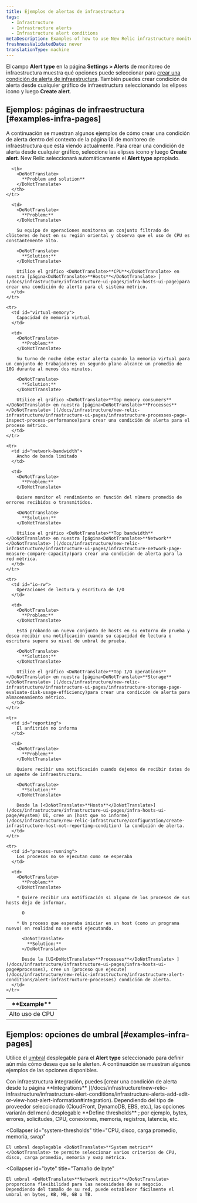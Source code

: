 ```yaml
---
title: Ejemplos de alertas de infraestructura
tags:
  - Infrastructure
  - Infrastructure alerts
  - Infrastructure alert conditions
metaDescription: Examples of how to use New Relic infrastructure monitoring to create alert conditions for your business needs.
freshnessValidatedDate: never
translationType: machine
---
```


El campo <DoNotTranslate>**Alert type**</DoNotTranslate> en la página <DoNotTranslate>**Settings > Alerts**</DoNotTranslate> de monitoreo de infraestructura muestra qué opciones puede seleccionar para [crear una condición de alerta de infraestructura](/docs/infrastructure/new-relic-infrastructure/infrastructure-alert-conditions/infrastructure-alerts-add-edit-or-view-host-alert-information). También puedes crear condición de alerta desde cualquier gráfico de infraestructura seleccionando las elipses <Icon name="fe-more-horizontal"/> icono y luego <DoNotTranslate>**Create alert**</DoNotTranslate>.

## Ejemplos: páginas de infraestructura [#examples-infra-pages]

A continuación se muestran algunos ejemplos de cómo crear una condición de alerta dentro del contexto de la página UI de monitoreo de infraestructura que está viendo actualmente. Para crear una condición de alerta desde cualquier gráfico, seleccione las elipses <Icon name="fe-more-horizontal"/> icono y luego <DoNotTranslate>**Create alert**</DoNotTranslate>. New Relic seleccionará automáticamente el <DoNotTranslate>**Alert type**</DoNotTranslate> apropiado.

<table>
  <thead>
    <tr>
      <th style={{ width: "200px" }}>
        <DoNotTranslate>
          **Example**
        </DoNotTranslate>
      </th>

      <th>
        <DoNotTranslate>
          **Problem and solution**
        </DoNotTranslate>
      </th>
    </tr>
  </thead>

  <tbody>
    <tr>
      <td id="cpu-usage">
        Alto uso de CPU
      </td>

      <td>
        <DoNotTranslate>
          **Problem:**
        </DoNotTranslate>

        Su equipo de operaciones monitorea un conjunto filtrado de clústeres de host en su región oriental y observa que el uso de CPU es constantemente alto.

        <DoNotTranslate>
          **Solution:**
        </DoNotTranslate>

        Utilice el gráfico <DoNotTranslate>**CPU**</DoNotTranslate> en nuestra [página<DoNotTranslate>**Hosts**</DoNotTranslate> ](/docs/infrastructure/infrastructure-ui-pages/infra-hosts-ui-page)para crear una condición de alerta para el sistema métrico.
      </td>
    </tr>

    <tr>
      <td id="virtual-memory">
        Capacidad de memoria virtual
      </td>

      <td>
        <DoNotTranslate>
          **Problem:**
        </DoNotTranslate>

        Su turno de noche debe estar alerta cuando la memoria virtual para un conjunto de trabajadores en segundo plano alcance un promedio de 10G durante al menos dos minutos.

        <DoNotTranslate>
          **Solution:**
        </DoNotTranslate>

        Utilice el gráfico <DoNotTranslate>**Top memory consumers**</DoNotTranslate> en nuestra [página<DoNotTranslate>**Processes**</DoNotTranslate> ](/docs/infrastructure/new-relic-infrastructure/infrastructure-ui-pages/infrastructure-processes-page-inspect-process-performance)para crear una condición de alerta para el proceso métrico.
      </td>
    </tr>

    <tr>
      <td id="network-bandwidth">
        Ancho de banda limitado
      </td>

      <td>
        <DoNotTranslate>
          **Problem:**
        </DoNotTranslate>

        Quiere monitor el rendimiento en función del número promedio de errores recibidos o transmitidos.

        <DoNotTranslate>
          **Solution:**
        </DoNotTranslate>

        Utilice el gráfico <DoNotTranslate>**Top bandwidth**</DoNotTranslate> en nuestra [página<DoNotTranslate>**Network**</DoNotTranslate> ](/docs/infrastructure/new-relic-infrastructure/infrastructure-ui-pages/infrastructure-network-page-measure-compare-capacity)para crear una condición de alerta para la red métrica.
      </td>
    </tr>

    <tr>
      <td id="io-rw">
        Operaciones de lectura y escritura de I/O
      </td>

      <td>
        <DoNotTranslate>
          **Problem:**
        </DoNotTranslate>

        Está probando un nuevo conjunto de hosts en su entorno de prueba y desea recibir una notificación cuando su capacidad de lectura o escritura supere su nivel de umbral de prueba.

        <DoNotTranslate>
          **Solution:**
        </DoNotTranslate>

        Utilice el gráfico <DoNotTranslate>**Top I/O operations**</DoNotTranslate> en nuestra [página<DoNotTranslate>**Storage**</DoNotTranslate> ](/docs/infrastructure/new-relic-infrastructure/infrastructure-ui-pages/infrastructure-storage-page-evaluate-disk-usage-efficiency)para crear una condición de alerta para almacenamiento métrico.
      </td>
    </tr>

    <tr>
      <td id="reporting">
        El anfitrión no informa
      </td>

      <td>
        <DoNotTranslate>
          **Problem:**
        </DoNotTranslate>

        Quiere recibir una notificación cuando dejemos de recibir datos de un agente de infraestructura.

        <DoNotTranslate>
          **Solution:**
        </DoNotTranslate>

        Desde la [<DoNotTranslate>**Hosts**</DoNotTranslate>](/docs/infrastructure/infrastructure-ui-pages/infra-hosts-ui-page/#system) UI, cree un [host que no informe](/docs/infrastructure/new-relic-infrastructure/configuration/create-infrastructure-host-not-reporting-condition) la condición de alerta.
      </td>
    </tr>

    <tr>
      <td id="process-running">
        Los procesos no se ejecutan como se esperaba
      </td>

      <td>
        <DoNotTranslate>
          **Problem:**
        </DoNotTranslate>

        * Quiere recibir una notificación si alguno de los procesos de sus hosts deja de informar.

          O

        * Un proceso que esperaba iniciar en un host (como un programa nuevo) en realidad no se está ejecutando.

          <DoNotTranslate>
            **Solution:**
          </DoNotTranslate>

          Desde la [UI<DoNotTranslate>**Processes**</DoNotTranslate> ](/docs/infrastructure/infrastructure-ui-pages/infra-hosts-ui-page#processes), cree un [proceso que ejecute](/docs/infrastructure/new-relic-infrastructure/infrastructure-alert-conditions/alert-infrastructure-processes) condición de alerta.
      </td>
    </tr>
  </tbody>
</table>

## Ejemplos: opciones de umbral [#examples-infra-pages]

Utilice el [umbral](/docs/alerts/new-relic-alerts/getting-started/alerts-glossary#alert-threshold) desplegable para el <DoNotTranslate>**Alert type**</DoNotTranslate> seleccionado para definir aún más cómo desea que se le alerten. A continuación se muestran algunos ejemplos de las opciones disponibles.

<CollapserGroup>
  <Collapser
    id="integrations"
    title="Proveedores de integración"
  >
    Con infraestructura integración, puedes [crear una condición de alerta desde tu página <DoNotTranslate>**Integrations**</DoNotTranslate> ](/docs/infrastructure/new-relic-infrastructure/infrastructure-alert-conditions/infrastructure-alerts-add-edit-or-view-host-alert-information#integration). Dependiendo del tipo de proveedor seleccionado (CloudFront, DynamoDB, EBS, etc.), las opciones variarán del menú desplegable <DoNotTranslate>**Define thresholds**</DoNotTranslate> ; por ejemplo, bytes, errores, solicitudes, CPU, conexiones, memoria, registros, latencia, etc.
  </Collapser>

  <Collapser
    id="system-thresholds"
    title="CPU, disco, carga promedio, memoria, swap"
  >
    El umbral desplegable <DoNotTranslate>**System metrics**</DoNotTranslate> te permite seleccionar varios criterios de CPU, disco, carga promedio, memoria y swap métrica.
  </Collapser>

  <Collapser
    id="byte"
    title="Tamaño de byte"
  >
    El umbral <DoNotTranslate>**Network metrics**</DoNotTranslate> proporciona flexibilidad para las necesidades de su negocio. Dependiendo del tamaño de su red, puede establecer fácilmente el umbral en bytes, KB, MB, GB o TB.
  </Collapser>
</CollapserGroup>